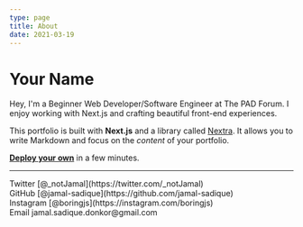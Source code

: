 ```yaml
---
type: page
title: About
date: 2021-03-19
---
```


# Your Name

Hey, I'm a Beginner Web Developer/Software Engineer at The PAD Forum. I enjoy working with Next.js and crafting beautiful front-end experiences.

This portfolio is built with **Next.js** and a library called [Nextra](https://nextra.vercel.app/). It allows you to write Markdown and focus on the _content_ of your portfolio.

[**Deploy your own**](https://vercel.com/new/clone?repository-url=https://github.com/vercel/next.js/tree/canary/examples/blog&project-name=portfolio&repository-name=portfolio) in a few minutes.

---

<div>
  Twitter [@_notJamal](https://twitter.com/_notJamal)
  <br />
  GitHub [@jamal-sadique](https://github.com/jamal-sadique)
  <br />
  Instagram [@boringjs](https://instagram.com/boringjs)
  <br />
  Email jamal.sadique.donkor@gmail.com
</div>
